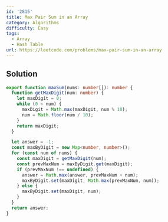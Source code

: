 ```yaml
---
id: '2815'
title: Max Pair Sum in an Array
category: Algorithms
difficulty: Easy
tags:
  - Array
  - Hash Table
url: https://leetcode.com/problems/max-pair-sum-in-an-array
---
```


## Solution

```typescript showLineNumbers
export function maxSum(nums: number[]): number {
  function getMaxDigit(num: number) {
    let maxDigit = 0;
    while (0 < num) {
      maxDigit = Math.max(maxDigit, num % 10);
      num = Math.floor(num / 10);
    }
    return maxDigit;
  }

  let answer = -1;
  const maxByDigit = new Map<number, number>();
  for (const num of nums) {
    const maxDigit = getMaxDigit(num);
    const prevMaxNum = maxByDigit.get(maxDigit);
    if (prevMaxNum !== undefined) {
      answer = Math.max(answer, prevMaxNum + num);
      maxByDigit.set(maxDigit, Math.max(prevMaxNum, num));
    } else {
      maxByDigit.set(maxDigit, num);
    }
  }
  return answer;
}
```
